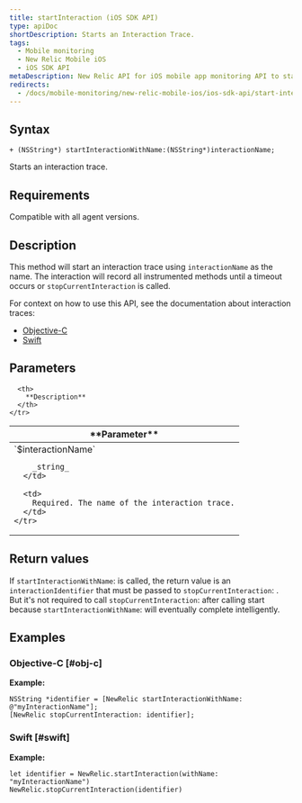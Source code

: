 ```yaml
---
title: startInteraction (iOS SDK API)
type: apiDoc
shortDescription: Starts an Interaction Trace.
tags:
  - Mobile monitoring
  - New Relic Mobile iOS
  - iOS SDK API
metaDescription: New Relic API for iOS mobile app monitoring API to start interaction trace.
redirects:
  - /docs/mobile-monitoring/new-relic-mobile-ios/ios-sdk-api/start-interaction-ios-sdk-api
---
```


## Syntax

```
+ (NSString*) startInteractionWithName:(NSString*)interactionName;
```

Starts an interaction trace.

## Requirements

Compatible with all agent versions.

## Description

This method will start an interaction trace using `interactionName` as the name. The interaction will record all instrumented methods until a timeout occurs or `stopCurrentInteraction` is called.

For context on how to use this API, see the documentation about interaction traces:

* [Objective-C](/docs/mobile-monitoring/new-relic-mobile-ios/ios-sdk-api/ios-sdk-api-guide#objc-interactions)
* [Swift](/docs/mobile-monitoring/new-relic-mobile-ios/ios-sdk-api/ios-sdk-api-guide#swift-interactions)

## Parameters

<table>
  <thead>
    <tr>
      <th width={200}>
        **Parameter**
      </th>

      <th>
        **Description**
      </th>
    </tr>
  </thead>

  <tbody>
    <tr>
      <td>
        `$interactionName`

        _string_
      </td>

      <td>
        Required. The name of the interaction trace.
      </td>
    </tr>
  </tbody>
</table>

## Return values

If `startInteractionWithName`: is called, the return value is an `interactionIdentifier` that must be passed to `stopCurrentInteraction`: . But it's not required to call `stopCurrentInteraction`: after calling start because `startInteractionWithName`: will eventually complete intelligently.

## Examples

### Objective-C [#obj-c]

**Example:**

```
NSString *identifier = [NewRelic startInteractionWithName: @"myInteractionName"];
[NewRelic stopCurrentInteraction: identifier];
```

### Swift [#swift]

**Example:**

```
let identifier = NewRelic.startInteraction(withName: "myInteractionName")
NewRelic.stopCurrentInteraction(identifier)
```
